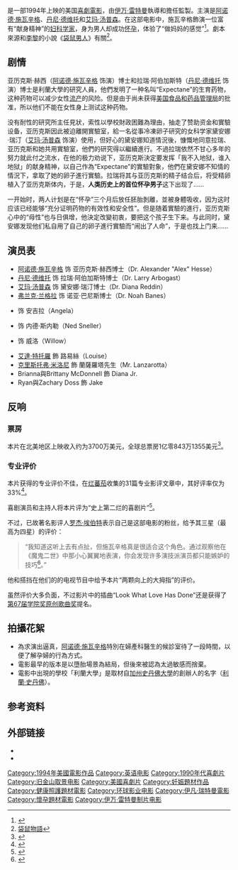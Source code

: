 {{NoteTA
|G1=Movie
|G2=Show
|1=zh-hk:舒華辛力加;zh-tw:史瓦辛格;zh-cn:施瓦辛格;
}}
{{Infobox film
| name           = 威龍二世
| original_name = ''Junior''
| image          = Juniorposter.jpg
| alt            = 
| caption        = 电影海报
| director       = [[伊万·雷特曼|伊万·雷特曼]]
| producer       = 伊万·雷特曼
| writer         = {{link-en|凱文·韋德|Kevin Wade}}<br>克里斯·康拉德（Chris Conrad）
| starring       = [[阿诺德·施瓦辛格|阿诺德·施瓦辛格]]<br>[[丹尼·德维托|丹尼·德维托]]<br>[[艾玛·汤普森|艾玛·汤普森]]
| music          = [[詹姆斯·纽顿·霍华德|詹姆斯·纽顿·霍华德]]
| cinematography = {{link-en|亚当·格林伯格|Adam Greenberg (cinematographer)}}
| editing        = {{link-en|温迪·格里妮·布里克蒙特|Wendy Greene Bricmont}}<br>{{link-en|谢尔顿·凯恩|Sheldon Kahn}}
| studio         = 北方之光娱乐公司（Northern Lights Entertainment）
| distributor    = [[环球影业|环球影业]]
| released       = {{start date|1994|11|23}}
| runtime        = 109分钟
| country        = 美国
| language       = 英语
| budget         = 6千万美元
| gross          = 1亿843万1355美元
| cn_name = 魔鬼二世
| hk_name = 威龍二世
| tw_name = 魔鬼二世
}}

{{作品名稱|name=''Junior''|hk=威龍二世|tw=魔鬼二世|equiv-cn=tw}}是一部1994年上映的美国[[喜剧片|喜劇電影]]，由[[伊万·雷特曼|伊万·雷特曼]]執導和擔任監製。主演是[[阿诺德·施瓦辛格|阿诺德·施瓦辛格]]、[[丹尼·德维托|丹尼·德维托]]和[[艾玛·汤普森|艾玛·汤普森]]。在这部电影中，施瓦辛格飾演一位富有“献身精神”的[[妇科学|妇科学家]]，身为男人却成功[[怀孕|怀孕]]，体验了“做妈妈的感觉”<ref>{{cite news|title=MOVIES : High Atop Mount Goofiness : When it comes to taking an unlikely premise--say, a pregnant Schwarzenegger--and turning it into a blockbuster comedy, nobody's earned his stripes like Ivan Reitman.|publisher=The Los Angeles Times|date=1994-11-20|url=http://articles.latimes.com/1994-11-20/entertainment/ca-65006_1_ivan-reitman|accessdate=2010-12-02|first=Michael|last=Walker|archive-date=2012-11-04|archive-url=https://web.archive.org/web/20121104025853/http://articles.latimes.com/1994-11-20/entertainment/ca-65006_1_ivan-reitman|dead-url=no}}</ref>。劇本來源和[[李黎|李黎]]的小說《[[袋鼠男人|袋鼠男人]]》有關<ref>[https://sites.google.com/site/lhsueh/dai-shu-wu-yu 袋鼠物語]</ref>。

==剧情==
亚历克斯·赫西（[[阿诺德·施瓦辛格|阿诺德·施瓦辛格]] 饰演）博士和拉瑞·阿伯加斯特（[[丹尼·德维托|丹尼·德维托]] 饰演）博士是利蘭大學的研究人員，他們发明了一种名叫“Expectane”的生育药物，这种药物可以减少女性[[流产|流产]]的风险。但是由于尚未获得[[美国食品和药品管理局|美国食品和药品管理局]]的批准，所以他们不能在女性身上测试这种药物。

没有耐性的研究所主任見狀，索性以學校財政困難為理由，抽走了赞助资金和實驗设备，亚历克斯因此被迫離開實驗室，給一名從事冷凍卵子研究的女科学家黛安娜·瑞汀（[[艾玛·汤普森|艾玛·汤普森]] 饰演）使用，但好心的黛安娜知道情況後，慷慨地同意拉瑞、亚历克斯和她共用實驗室，他們的研究得以繼續進行。不過拉瑞依然不甘心多年的努力就此付之流水，在他的极力劝说下，亚历克斯決定要发挥「我不入地狱，谁入地狱」的献身精神，以自己作為“Expectane”的實驗對象，他們在黛安娜不知情的情況下，拿取了她的卵子進行實驗。拉瑞将其与亚历克斯的精子结合后，将受精卵植入了亚历克斯体内，于是，'''人类历史上的首位怀孕男子'''这下出现了……

一开始时，两人计划是在“怀孕”三个月后放任胚胎剝離，並被身體吸收，因为这时应该已经能够“充分证明药物的有效性和安全性”。但是随着實驗的進行，亚历克斯心中的“母性”也与日俱增，他決定改變初衷，要把这个孩子生下来。与此同时，黛安娜发现他们私自用了自己的卵子進行實驗而“闹出了人命”，于是也找上门来……

==演员表==
* [[阿诺德·施瓦辛格|阿诺德·施瓦辛格]] 饰 亚历克斯·赫西博士（Dr. Alexander "Alex" Hesse）
* [[丹尼·德维托|丹尼·德维托]] 饰 拉瑞·阿伯加斯特博士（Dr. Larry Arbogast）
* [[艾玛·汤普森|艾玛·汤普森]] 饰 黛安娜·瑞汀博士（Dr. Diana Reddin）
* [[弗兰克·兰格拉|弗兰克·兰格拉]] 饰 诺亚·巴尼斯博士（Dr. Noah Banes）
* {{link-en|帕梅拉·里德|Pamela Reed}} 饰 安吉拉（Angela）
* {{link-en|詹姆斯·埃克豪斯|James Eckhouse}} 饰 内德·斯内勒（Ned Sneller）
* {{link-en|梅根·卡瓦纳芙|Megan Cavanagh}} 饰 威洛（Willow）
* [[艾達·特托羅|艾達·特托羅]] 飾 路易絲（Louise）
* [[克里斯托弗·米洛尼|克里斯托弗·米洛尼]] 飾 蘭薩羅塔先生（Mr. Lanzarotta）
* Brianna與Brittany McDonnell 飾 Diana Jr.
* Ryan與Zachary Doss 飾 Jake

==反响==
===票房===
本片在北美地区上映收入约为3700万美元，全球总票房1亿零843万1355美元<ref>{{cite web |url=http://www.boxofficemojo.com/movies/?id=junior.htm |title=Junior (1994) |publisher=IMDB |work=Box Office Mojo |date=1995-01-31 |access-date=2013-04-13 |archive-date=2019-06-17 |archive-url=https://web.archive.org/web/20190617040012/https://www.boxofficemojo.com/movies/?id=junior.htm |dead-url=no }}</ref>。

===专业评价===
本片获得的专业评价不佳，在[[烂蕃茄|烂蕃茄]]收集的31篇专业影评文章中，其好评率仅为33%<ref>{{cite web |url= http://www.rottentomatoes.com/m/1058426-junior |title= Junior |publisher= Flixster |work= Rotten Tomatoes |date=  |accessdate= 2011-12-24 |archive-date= 2021-03-08 |archive-url= https://web.archive.org/web/20210308034421/http://www.rottentomatoes.com/m/1058426-junior |dead-url= no }}</ref>。

喜剧演员和主持人{{link-en|迈克尔·J·尼尔森|Michael J. Nelson}}将本片评为“史上第二烂的喜剧片”<ref>{{cite web |url=http://www.cracked.com/article_15047_inoperable-humor-5-worst-comedies-all-time.html |title=Inoperable Humor: The 5 Worst Comedies of All Time |last=Nelson |first=Michael J. |publisher=Cracked |access-date=2013-04-13 |archive-date=2021-05-10 |archive-url=https://web.archive.org/web/20210510020904/https://www.cracked.com/article_15047_inoperable-humor-5-worst-comedies-all-time.html |dead-url=no }}</ref>。

不过，已故著名影评人[[罗杰·埃伯特|罗杰·埃伯特]]表示自己是这部电影的粉丝，给予其三星（最高为四星）的评价：

<blockquote>
“我知道这听上去有点扯，但施瓦辛格真是很适合这个角色。通过观察他在《魔鬼二世》中那小心翼翼地表演，你会发现许多演技派演员都只能嫉妒的技巧<ref>{{cite news | url=http://rogerebert.suntimes.com/apps/pbcs.dll/article?AID=/19941123/REVIEWS/411230303/1023 | work=Chicago Sun-Times | title=Junior | accessdate=2022-02-14 | archive-date=2008-12-30 | archive-url=https://web.archive.org/web/20081230220027/http://rogerebert.suntimes.com/apps/pbcs.dll/article?AID=%2F19941123%2FREVIEWS%2F411230303%2F1023 | dead-url=no }}</ref>。”
</blockquote>

他和搭挡{{link-en|吉恩·西斯克尔|Gene Siskel}}在他们的的电视节目中给予本片“两颗向上的大拇指”的评价。

虽然评价大多负面，不过影片中的插曲“Look What Love Has Done”还是获得了[[第67届学院奖|第67届学院奖]][[学院奖最佳原创歌曲奖|原创歌曲奖]]提名。

== 拍攝花絮 ==
* 為求演出逼真，[[阿诺德·施瓦辛格|阿诺德·施瓦辛格]]特別在婦產科醫生的候診室待了一段時間，以便了解孕婦的行為方式。
* 電影最早的版本是以墮胎場景為結局，但後來被認為太過敏感而捨棄。
* 電影中出現的學校「利蘭大學」是取材自[[加州|加州]][[史丹佛大學|史丹佛大學]]的創辦人的名字（[[利蘭·史丹佛|利蘭·史丹佛]]）。

== 参考资料 ==
{{Reflist}}

==外部链接==
* {{imdb title|id=0110216|title=魔鬼二世}}
* {{douban}}

{{Ivan Reitman}}
{{DEFAULTSORT:Junior}}
[[Category:1994年美國電影作品|Category:1994年美國電影作品]]
[[Category:英语电影|Category:英语电影]]
[[Category:1990年代喜劇片|Category:1990年代喜劇片]]
[[Category:旧金山取景电影|Category:旧金山取景电影]]
[[Category:美國喜劇片|Category:美國喜劇片]]
[[Category:妊娠題材作品|Category:妊娠題材作品]]
[[Category:健康照護題材電影|Category:健康照護題材電影]]
[[Category:环球影业电影|Category:环球影业电影]]
[[Category:伊凡·瑞特曼電影|Category:伊凡·瑞特曼電影]]
[[Category:懷孕題材電影|Category:懷孕題材電影]]
[[Category:伊万·雷特曼制片电影|Category:伊万·雷特曼制片电影]]